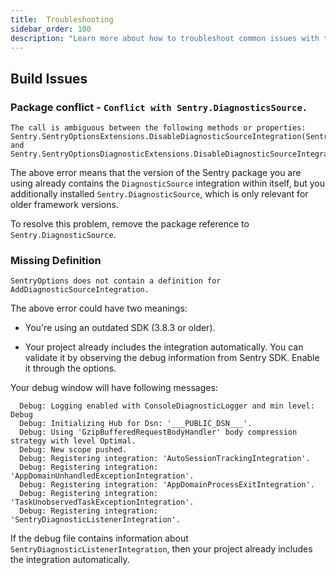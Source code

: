 ```yaml
---
title:  Troubleshooting
sidebar_order: 100
description: "Learn more about how to troubleshoot common issues with the .NET SDK. "
---
```


## Build Issues


### Package conflict - `Conflict with Sentry.DiagnosticsSource.`

```
The call is ambiguous between the following methods or properties:
Sentry.SentryOptionsExtensions.DisableDiagnosticSourceIntegration(Sentry.SentryOptions)
and Sentry.SentryOptionsDiagnosticExtensions.DisableDiagnosticSourceIntegration(Sentry.SentryOptions)
```

The above error means that the version of the Sentry package you are using already contains the `DiagnosticSource` integration within itself, but you additionally installed `Sentry.DiagnosticSource`, which is only relevant for older framework versions.

To resolve this problem, remove the package reference to `Sentry.DiagnosticSource`.

### Missing Definition

`SentryOptions does not contain a definition for AddDiagnosticSourceIntegration.`

The above error could have two meanings:

* You're using an outdated SDK (3.8.3 or older).

* Your project already includes the integration automatically. You can validate it by observing the debug information from Sentry SDK. <PlatformLink to="/configuration/options/#debug">Enable it through the options.</PlatformLink>

Your debug window will have following messages:

```
  Debug: Logging enabled with ConsoleDiagnosticLogger and min level: Debug
  Debug: Initializing Hub for Dsn: '___PUBLIC_DSN___'.
  Debug: Using 'GzipBufferedRequestBodyHandler' body compression strategy with level Optimal.
  Debug: New scope pushed.
  Debug: Registering integration: 'AutoSessionTrackingIntegration'.
  Debug: Registering integration: 'AppDomainUnhandledExceptionIntegration'.
  Debug: Registering integration: 'AppDomainProcessExitIntegration'.
  Debug: Registering integration: 'TaskUnobservedTaskExceptionIntegration'.
  Debug: Registering integration: 'SentryDiagnosticListenerIntegration'.
```
If the debug file contains information about `SentryDiagnosticListenerIntegration`, then your project already includes the integration automatically.
